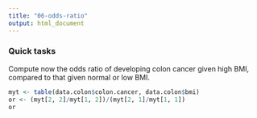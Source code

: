 ```yaml
---
title: "06-odds-ratio"
output: html_document
---
```


### Quick tasks

Compute now the odds ratio of developing colon cancer given high BMI, compared to that given normal or low BMI.

```r
myt <- table(data.colon$colon.cancer, data.colon$bmi)
or <- (myt[2, 2]/myt[1, 2])/(myt[2, 1]/myt[1, 1])
or
```

